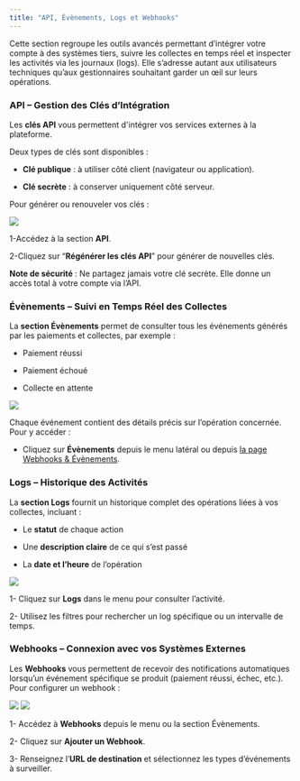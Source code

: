 ```yaml
---
title: "API, Évènements, Logs et Webhooks"
---
```


Cette section regroupe les outils avancés permettant d’intégrer votre compte à des systèmes tiers, suivre les collectes en temps réel et inspecter les activités via les journaux (logs). Elle s’adresse autant aux utilisateurs techniques qu’aux gestionnaires souhaitant garder un œil sur leurs opérations.

### API – Gestion des Clés d’Intégration

Les **clés API** vous permettent d'intégrer vos services externes à la plateforme. 

Deux types de clés sont disponibles :

  * **Clé publique** : à utiliser côté client (navigateur ou application).

  * **Clé secrète** : à conserver uniquement côté serveur.

Pour générer ou renouveler vos clés :

<Frame>
  <img src="https://res.cloudinary.com/dvilp6td2/image/upload/v1747221917/screely-1747219831218_vopmwf.png" />
</Frame>

1-Accédez à la section **API**.

2-Cliquez sur “**Régénérer les clés API**” pour générer de nouvelles clés.

<Warning>**Note de sécurité** : Ne partagez jamais votre clé secrète. Elle donne un accès total à votre compte via l’API.</Warning>

### Évènements – Suivi en Temps Réel des Collectes

La **section Évènements** permet de consulter tous les événements générés par les paiements et collectes, par exemple :

   * Paiement réussi
  
   * Paiement échoué

   * Collecte en attente

<Frame>
  <img src="https://res.cloudinary.com/dvilp6td2/image/upload/v1747221919/screely-1747220350395_zhyrbn.png" />
</Frame>

Chaque événement contient des détails précis sur l’opération concernée. Pour y accéder :

* Cliquez sur **Évènements** depuis le menu latéral ou depuis [la page Webhooks & Évènements](https://docs.fedapay.com/integration-api/fr/webhooks-fr).

### Logs – Historique des Activités

La **section Logs** fournit un historique complet des opérations liées à vos collectes, incluant :

   * Le **statut** de chaque action

   * Une **description claire** de ce qui s’est passé

   * La **date et l’heure** de l’opération

<Frame>
  <img src="https://res.cloudinary.com/dvilp6td2/image/upload/v1747221915/screely-1747220639587_vbf6tc.png" />
</Frame>

1- Cliquez sur **Logs** dans le menu pour consulter l’activité.

2- Utilisez les filtres pour rechercher un log spécifique ou un intervalle de temps.

### Webhooks – Connexion avec vos Systèmes Externes

Les **Webhooks** vous permettent de recevoir des notifications automatiques lorsqu’un événement spécifique se produit (paiement réussi, échec, etc.). Pour configurer un webhook :

<Frame>
  <img src="https://res.cloudinary.com/dvilp6td2/image/upload/v1747222541/screely-1747222519714_rl9qf6.png" />
</Frame>

<Frame>
  <img src="https://res.cloudinary.com/dvilp6td2/image/upload/v1747222539/screely-1747222441896_xpzwwk.png" />
</Frame>

1- Accédez à **Webhooks** depuis le menu ou la section Évènements.

2- Cliquez sur **Ajouter un Webhook**.

3- Renseignez l’**URL de destination** et sélectionnez les types d’événements à surveiller.








